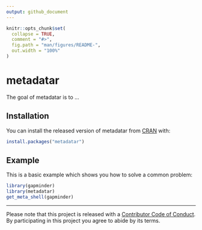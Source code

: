 ```yaml
---
output: github_document
---
```


<!-- README.md is generated from README.Rmd. Please edit that file -->

```r
knitr::opts_chunk$set(
  collapse = TRUE,
  comment = "#>",
  fig.path = "man/figures/README-",
  out.width = "100%"
)
```
# metadatar

The goal of metadatar is to ...

## Installation

You can install the released version of metadatar from [CRAN](https://CRAN.R-project.org) with:

``` r
install.packages("metadatar")
```

## Example

This is a basic example which shows you how to solve a common problem:

```r
library(gapminder)
library(metadatar)
get_meta_shell(gapminder)
```



***

Please note that this project is released with a [Contributor Code of Conduct](CODE_OF_CONDUCT.md).
  By participating in this project you agree to abide by its terms.
